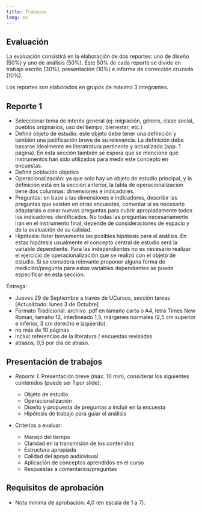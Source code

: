 ---
title: Trabajos
lang: es
---

## Evaluación

La evaluación consistirá en la elaboración de dos reportes: uno de diseño (50%) y uno de análisis (50%).  Este 50% de cada reporte se divide en trabajo escrito (30%), presentación (10%) e informe de corrección cruzada (10%).

Los reportes son elaborados en grupos de máximo 3 integrantes.

## Reporte 1

- Seleccionar tema de interés general (ej: migración, género, clase social, pueblos originarios, uso del tiempo, bienestar, etc.)
- Definir objeto de estudio: este objeto debe tener una definición y también una justificación breve de su relevancia. La definición debe basarse idealmente en literatratura pertinente y actualizada (app. 1 página). En esta sección también se espera que se mencione qué instrumentos han sido utilizados para medir este concepto en encuestas.
- Definir población objetivo
- Operacionalización: ya que solo hay un objeto de estudio principal, y la definición está en la sección anterior, la tabla de operacionalización tiene dos columnas: dimensiones e indicadores.
- Preguntas: en base a las dimensiones e indicadores, describir las preguntas que existen en otras encuestas, comentar si es necesario adaptarlas o crear nuevas preguntas para cubrir apropiadamente todos los indicadores identificados. No todas las preguntas necesariamente irán en el instrumento final, depende de consideraciones de espacio y de la evaluación de su calidad.
- Hipótesis: listar brevemente las posibles hipótesis para el análisis. En estas hipótesis usualmente el concepto central de estudio será la variable dependiente. Para las independientes no es necesario realizar el ejercicio de operacionalización que se realizó con el objeto de estudio. Si se considera relevante proponer alguna forma de medición/pregunta para estas variables dependientes se puede especificar en esta sección.

Entrega:

- Jueves 29 de Septiembre a través de UCursos, sección tareas [Actualizado: lunes 3 de Octubre]
- Formato Tradicional: archivo .pdf en tamaño carta o A4, letra Times New Roman, tamaño 12, interlineado 1,5, márgenes normales (2,5 cm superior e inferior, 3 cm derecho e izquierdo).
- no más de 10 páginas
- incluir referencias de la literatura / encuestas revisadas
- atrasos, 0,5 por día de atraso.

## Presentación de trabajos

- *Reporte 1*. Presentación breve (max. 10 min), considerar los siguientes contenidos (puede ser 1 por slide):

  - Objeto de estudio
  - Operacionalización
  - Diseño y propuesta de preguntas a incluir en la encuesta
  - Hipótesis de trabajo para guiar el análisis

- Criterios a evaluar:

  - Manejo del tiempo
  - Claridad en la transmisión de los contenidos
  - Estructura apropiada
  - Calidad del apoyo audiovisual
  - Aplicación de conceptos aprendidos en el curso
  - Respuestas a comentarios/preguntas



## Requisitos de aprobación

- Nota mínima de aprobación: 4,0 (en escala de 1 a 7).
